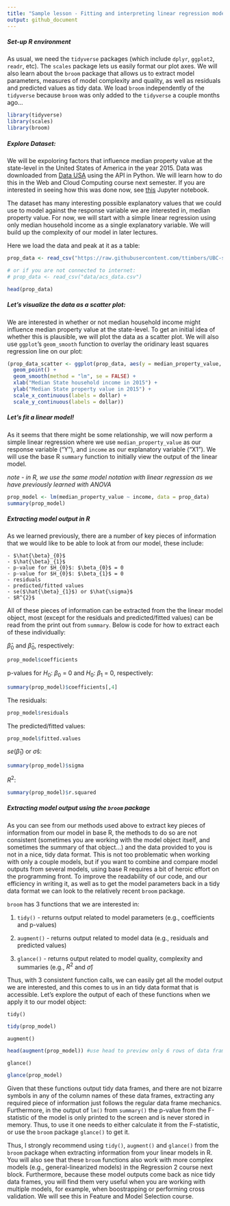 ```yaml
---
title: "Sample lesson - Fitting and interpreting linear regression models in R"
output: github_document
---
```


##### Set-up R environment

As usual, we need the `tidyverse` packages (which include `dplyr`, `ggplot2`, `readr`, etc). The  `scales` package lets us easily format our plot axes. We will also learn about the `broom` package that allows us to extract model parameters, measures of model complexity and quality, as well as residuals and predicted values as tidy data. We load `broom` independently of the `tidyverse` because `broom` was only added to the `tidyverse` a couple months ago...

```r
library(tidyverse)
library(scales)
library(broom)
```

##### Explore Dataset:

We will be expoloring factors that influence median property value at the state-level in the United States of America in the year 2015. Data was downloaded from [Data USA](https://datausa.io/) using the API in Python. We will learn how to do this in the Web 
and Cloud Computing course next semester. If you are interested in seeing how this was done now, see [this](retrieve_data_usa.ipynb) Jupyter notebook.

The dataset has many interesting possible explanatory values that we could use to model against the response variable we are interested in, median property value. For now, we will start with a simple linear regression using only median household income as a single explanatory variable. We will build up the complexity of our model in later lectures. 

Here we load the data and peak at it as a table:
```r
prop_data <- read_csv("https://raw.githubusercontent.com/ttimbers/UBC-stat-sample-lesson/master/data/acs_data.csv")

# or if you are not connected to internet:
# prop_data <- read_csv("data/acs_data.csv") 

head(prop_data)
```

##### Let's visualize the data as a scatter plot:

We are interested in whether or not median household income might influence median property value at the state-level. To get an initial idea of whether this is plausible, we will plot the data as a scatter plot. We will also use `ggplot`'s `geom_smooth` function to overlay the oridinary least squares regression line on our plot:

```r
(prop_data_scatter <- ggplot(prop_data, aes(y = median_property_value, x = income)) +
  geom_point() +
  geom_smooth(method = "lm", se = FALSE) +
  xlab("Median State household income in 2015") +
  ylab("Median State property value in 2015") +
  scale_x_continuous(labels = dollar) +
  scale_y_continuous(labels = dollar))
```

##### Let's fit a linear model! 

As it seems that there might be some relationship, we will now perform a simple linear regression where we use 
`median_property_value` as our response variable ("Y"), and `income` as our explanatory variable ("X1"). We will use the base R `summary` function to initially view the output of the linear model.

*note - in R, we use the same model notation with linear regression as we have previously learned with ANOVA*
```r
prop_model <- lm(median_property_value ~ income, data = prop_data)
summary(prop_model)
```

##### Extracting model output in R

As we learned previously, there are a number of key pieces of information that we would like to be able to look at from our model, these include:

    - $\hat{\beta}_{0}$
    - $\hat{\beta}_{1}$
    - p-value for $H_{0}$: $\beta_{0}$ = 0
    - p-value for $H_{0}$: $\beta_{1}$ = 0
    - residuals
    - predicted/fitted values
    - se($\hat{\beta}_{1}$) or $\hat{\sigma}$
    - $R^{2}$

All of these pieces of information can be extracted from the the linear model object, most (except for the residuals and predicted/fitted values) can be read from the print out from `summary`. Below is code for how to extract each of these individually:

$\hat{\beta}_{0}$ and $\hat{\beta}_{0}$, respectively:
```r
prop_model$coefficients
```

p-values for $H_{0}$: $\beta_{0}$ = 0 and $H_{0}$: $\beta_{1}$ = 0, respectively:
```r
summary(prop_model)$coefficients[,4]
```

The residuals:
```r
prop_model$residuals
```

The predicted/fitted values:
```r
prop_model$fitted.values
```

$se(\hat{\beta}_{1})$ or $\hat{\sigma}$s:
```r

summary(prop_model)$sigma
```

$R^{2}$:
```r
summary(prop_model)$r.squared
```


##### Extracting model output using the `broom` package

As you can see from our methods used above to extract key pieces of information from our model in base R, the methods to do so are not consistent (sometimes you are working with the model object itself, and sometimes the summary of that object...) and the data provided to you is not in a nice, tidy data format. This is not too problematic when working with only a couple models, but if you want to combine and compare model outputs from several models, using base R requires a bit of heroic effort on the programming front. To improve the readability of our code, and our efficiency in writing it, as well as to get the model parameters back in a tidy data format we can look to the relatively recent `broom` package.

`broom` has 3 functions that we are interested in:

1. `tidy()` - returns output related to model parameters (e.g., coefficients and p-values)

2. `augment()` - returns output related to model data (e.g., residuals and predicted values)

3. `glance()` - returns output related to model quality, complexity and summaries (e.g., $R^{2}$ and $\hat{\sigma}$)

Thus, with 3 consistent function calls, we can easily get all the model output we are interested, and this comes to us in an tidy data format that is accessible. Let's explore the output of each of these functions when we apply it to our model object:

`tidy()`
```r
tidy(prop_model)
```

`augment()`
```r
head(augment(prop_model)) #use head to preview only 6 rows of data frame
```

`glance()`
```r
glance(prop_model)
```

Given that these functions output tidy data frames, and there are not bizarre symbols in any of the column names of these data frames, extracting any required piece of information just follows the regular data frame mechanics. Furthermore, in the output of `lm()` from `summary()` the p-value from the F-statistic of the model is only printed to the screen and is never stored in memory. Thus, to use it one needs to either calculate it from the F-statistic, or use the `broom` package `glance()` to get it.

Thus, I strongly recommend using `tidy()`, `augment()` and `glance()` from the `broom` package when extracting information from your linear models in R. You will also see that these `broom` functions also work with more complex models (e.g., general-linearized models) in the Regression 2 course next block. Furthermore, because these model outputs come back as nice tidy data frames, you will find them very useful when you are working with multiple models, for example, when boostrapping or performing cross validation. We will see this in Feature and Model Selection course.
